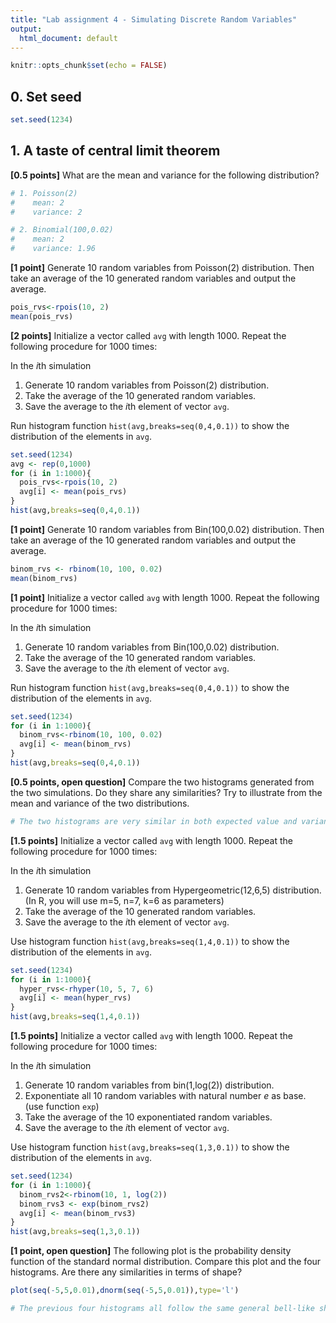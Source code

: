 ```yaml
---
title: "Lab assignment 4 - Simulating Discrete Random Variables"
output: 
  html_document: default
---
```


```r
knitr::opts_chunk$set(echo = FALSE)
```

## 0. Set seed

```r
set.seed(1234)
```

## 1. A taste of central limit theorem

**[0.5 points]** What are the mean and variance for the following distribution?

```r
# 1. Poisson(2) 
#    mean: 2
#    variance: 2

# 2. Binomial(100,0.02)
#    mean: 2
#    variance: 1.96
```

**[1 point]** Generate 10 random variables from Poisson(2) distribution. Then take an average of the 10 generated random variables and output the average.

```r
pois_rvs<-rpois(10, 2)
mean(pois_rvs)
```

**[2 points]** Initialize a vector called `avg` with length 1000. Repeat the following procedure for 1000 times:

In the $i$th simulation

1. Generate 10 random variables from Poisson(2) distribution.
2. Take the average of the 10 generated random variables.
3. Save the average to the $i$th element of vector `avg`.

Run histogram function `hist(avg,breaks=seq(0,4,0.1))` to show the distribution of the elements in `avg`.

```r
set.seed(1234)
avg <- rep(0,1000)
for (i in 1:1000){
  pois_rvs<-rpois(10, 2)
  avg[i] <- mean(pois_rvs)
}
hist(avg,breaks=seq(0,4,0.1))
```

**[1 point]** Generate 10 random variables from Bin(100,0.02) distribution. Then take an average of the 10 generated random variables and output the average.

```r
binom_rvs <- rbinom(10, 100, 0.02)
mean(binom_rvs)
```

**[1 point]** Initialize a vector called `avg` with length 1000. Repeat the following procedure for 1000 times:

In the $i$th simulation

1. Generate 10 random variables from Bin(100,0.02) distribution.
2. Take the average of the 10 generated random variables.
3. Save the average to the $i$th element of vector `avg`.

Run histogram function `hist(avg,breaks=seq(0,4,0.1))` to show the distribution of the elements in `avg`.

```r
set.seed(1234)
for (i in 1:1000){
  binom_rvs<-rbinom(10, 100, 0.02)
  avg[i] <- mean(binom_rvs)
}
hist(avg,breaks=seq(0,4,0.1))
```

**[0.5 points, open question]** Compare the two histograms generated from the two simulations. Do they share any similarities? Try to illustrate from the mean and variance of the two distributions.

```r
# The two histograms are very similar in both expected value and variance- the mean of both distributions is 2, and they both appear to have the same spread in values. Also, both graphs follow a bell-shaped normal distribution. 
```


**[1.5 points]** Initialize a vector called `avg` with length 1000. Repeat the following procedure for 1000 times:

In the $i$th simulation

1. Generate 10 random variables from Hypergeometric(12,6,5) distribution. (In R, you will use m=5, n=7, k=6 as parameters)
2. Take the average of the 10 generated random variables.
3. Save the average to the $i$th element of vector `avg`.

Use histogram function `hist(avg,breaks=seq(1,4,0.1))` to show the distribution of the elements in `avg`.

```r
set.seed(1234)
for (i in 1:1000){
  hyper_rvs<-rhyper(10, 5, 7, 6)
  avg[i] <- mean(hyper_rvs)
}
hist(avg,breaks=seq(1,4,0.1))
```

**[1.5 points]** Initialize a vector called `avg` with length 1000. Repeat the following procedure for 1000 times:

In the $i$th simulation

1. Generate 10 random variables from bin(1,log(2)) distribution.
2. Exponentiate all 10 random variables with natural number $e$ as base. (use function `exp`)
3. Take the average of the 10 exponentiated random variables.
4. Save the average to the $i$th element of vector `avg`.

Use histogram function `hist(avg,breaks=seq(1,3,0.1))` to show the distribution of the elements in `avg`.

```r
set.seed(1234)
for (i in 1:1000){
  binom_rvs2<-rbinom(10, 1, log(2))
  binom_rvs3 <- exp(binom_rvs2)
  avg[i] <- mean(binom_rvs3)
}
hist(avg,breaks=seq(1,3,0.1))
```

**[1 point, open question]** The following plot is the probability density function of the standard normal distribution. Compare this plot and the four histograms. Are there any similarities in terms of shape? 

```r
plot(seq(-5,5,0.01),dnorm(seq(-5,5,0.01)),type='l')
```

```r
# The previous four histograms all follow the same general bell-like shape of the standard normal distribution. The graphs are different in that they have different means. Also, the last graph seems to skip some ranges of values underneath the curve of the normal distribution. All of the graphs seem to have a smaller variance than the standard normal distribution.
```

